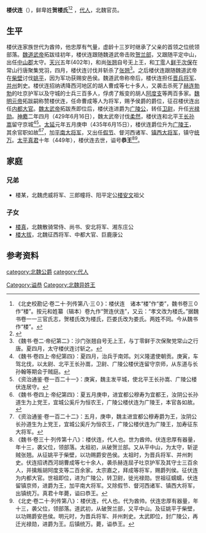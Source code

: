 '''楼伏连'''（{{bd|？||449年| |catIdx=t}}），鲜卑姓'''贺楼氏'''<ref>《北史校勘记·卷二十·列传第八·三０》：楼伏连　诸本“楼”作“娄”，魏书卷三０作“楼”。按元和姓纂（辑本）卷九作“贺连伏连”，又云：“孝文改为楼氏。”据魏书卷一一三官氏志，贺楼氏改为楼氏，匹娄氏改为娄氏。两姓不同。今从魏书作“楼”。</ref><ref name=autogenerated1>{{Citation| last=| first=| author=周晓薇  李皓| year=2019| title=《隋代鲜卑族乞伏氏与贺娄氏之新史料——长安新见隋开皇十五年〈娄叡妻乞伏氏墓志〉》| periodical=《唐史论丛》| volume=| issue=01期| pages=288-298| url=http://www.cnki.com.cn/Article/CJFDTOTAL-TSLC201901020.htm| doi=| oclc=| 13=| accessdate=2020-11-09| archive-date=2021-08-28| archive-url=https://web.archive.org/web/20210828210547/http://www.cnki.com.cn/Article/CJFDTOTAL-TSLC201901020.htm| dead-url=no}}</ref>
，[[代人|代人]]，北魏官员。

==生平==
楼伏连家族世代为酋帅，他忠厚有气量，虚龄十三岁时继承了父亲的首领之位统领部落。[[魏道武帝|魏道武帝]]拓跋珪初年，楼伏连跟随魏道武帝击败[[贺兰部|贺兰部]]，又跟随平定中山，出任[[中山郡|中山郡]]太守。[[天兴_(北魏)|天兴]]五年(402年)，和尚[[张翘|张翘]]自号无上王，和[[丁零|丁零]]人[[鲜于次保|鲜于次保]]在常山行唐聚集党羽，四月，楼伏连讨伐并斩杀了[[张翘|张翘]]<ref>《魏书·卷二·帝纪第二》：沙门张翘自号无上王，与丁零鲜于次保聚党常山之行唐。夏四月，太守楼伏连讨斩之。</ref>。之后楼伏连跟随魏道武帝在[[柴壁|柴壁]]讨伐[[姚平|姚平]]，因为军功获赐安邑侯。魏道武帝称帝后，楼伏连担任[[晋兵将军|晋兵将军]]、[[并州_(古代)|并州]]刺史。楼伏连招纳诱降西河地区的胡人曹成等七十多人，又袭击杀死了[[赫连勃勃|赫连勃勃]]的吐京护军以及守城的士兵三百多人，俘虏了叛变的胡人[[阿度支|阿度支]]等两百多家。[[魏明元帝|魏明元帝]]拓跋嗣称赞楼伏连，任命曹成等人为将军，赐予侯爵的爵位，征召楼伏连出任[[内都大官|内都大官]]。[[魏太武帝|魏太武帝]]拓跋焘即位后，楼伏连进爵为[[广陵公|广陵公]]，转任[[卫尉|卫尉]]，升任[[光禄勋|光禄勋]]。[[神䴥|神䴥]]二年四月（429年6月16日），魏太武帝讨伐[[柔然|柔然]]，楼伏连和北平王[[长孙嵩|长孙嵩]]留守京城<ref>《魏书·卷四上·帝纪第四》：夏四月，治兵于南郊。刘义隆遣使朝贡。庚寅，车驾北伐，以太尉、北平王长孙嵩，卫尉、广陵公楼伏连留守京师，从东道与长孙翰等期会于贼庭。</ref><ref>《资治通鉴·卷一百二十一》：庚寅，魏主发平城，使北平王长孙嵩、广陵公楼伏连居守。</ref>。[[太延|太延]]元年五月庚申（435年6月15日），楼伏连爵位升为[[广陵王|广陵王]]，其余官职如故<ref>《魏书·卷四上·帝纪第四》：夏五月庚申，进宜都公穆寿为宜都王，汝阴公长孙道生为上党王，宜城公奚斤为恒农王，广陵公楼伏连为广陵王，本官各如故。</ref><ref>《资治通鉴·卷一百二十二》：五月，庚申，魏主进宜都公穆寿爵为王，汝阴公长孙道生为上党王，宜城公奚斤为恒农王，广陵公楼伏连为广陵王，加寿征东大将军。</ref>，加[[平南大将军|平南大将军]]，又出任[[假节|假节]]、督河西诸军、[[镇西大将军|镇西大将军]]，镇守[[统万|统万]]。[[太平真君|太平真君]]十年（449年），楼伏连去世，谥号'''恭王'''<ref>《魏书·卷三十·列传第十八》：楼伏连，代人也。世为酋帅。伏连忠厚有器量，年十三，袭父位，领部落。太祖初，从破贺兰部。又从平中山，为太守，斩逆贼张翘。从征姚平于柴壁，以功赐爵安邑侯。太祖时，为晋兵将军、并州刺史。伏连招诱西河胡曹成等七十余人，袭杀赫连屈孑吐京护军及其守士三百余人，并擒叛胡阿度支等二百余家。太宗嘉之，拜成等将军，赐爵列侯。征伏连为内都大官。世祖即位，进为广陵公，转卫尉，徙光禄勋。世祖征蠕蠕，伏连留镇京师，进爵为王，加平南大将军。又除假节、督河西诸军、镇西大将军，出镇统万。真君十年薨，谥曰恭王。</ref><ref>《北史·卷二十·列传第八》：楼伏连，代人也。代为酋帅。伏连忠厚有器量，年十三，袭父位，领部落。道武初，从破贺兰部，又平中山。及征姚平于柴壁，以功赐爵安邑侯。明元时，为晋兵将军、并州刺史。太武即位，封广陵公，再迁光禄勋，进爵为王。后镇统万。薨，谥恭王。</ref>。

==家庭==
===兄弟===
*楼某，北魏虎威将军、三郎幢将、阳平定公[[楼安文|楼安文]]祖父

===子女===
*[[楼真|楼真]]，北魏散骑常侍、尚书、安北将军、湘东庄公
*[[楼大拔|楼大拔]]，北魏征西将军、中都大官、巨鹿康公

==参考资料==
{{reflist}}

[[category:北魏公爵|category:北魏公爵]]
[[category:代人|category:代人]]
[[Category:谥恭|Category:谥恭]]
[[Category:北魏异姓王|Category:北魏异姓王]]